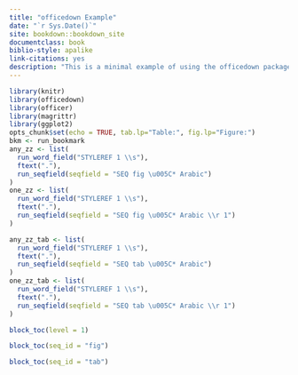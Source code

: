 ```yaml
---
title: "officedown Example"
date: "`r Sys.Date()`"
site: bookdown::bookdown_site
documentclass: book
biblio-style: apalike
link-citations: yes
description: "This is a minimal example of using the officedown package to write a Word document."
---
```




```r
library(knitr)
library(officedown)
library(officer)
library(magrittr)
library(ggplot2)
opts_chunk$set(echo = TRUE, tab.lp="Table:", fig.lp="Figure:")
bkm <- run_bookmark
any_zz <- list(
  run_word_field("STYLEREF 1 \\s"),
  ftext("."),
  run_seqfield(seqfield = "SEQ fig \u005C* Arabic")
)
one_zz <- list(
  run_word_field("STYLEREF 1 \\s"),
  ftext("."),
  run_seqfield(seqfield = "SEQ fig \u005C* Arabic \\r 1")
)

any_zz_tab <- list(
  run_word_field("STYLEREF 1 \\s"),
  ftext("."),
  run_seqfield(seqfield = "SEQ tab \u005C* Arabic")
)
one_zz_tab <- list(
  run_word_field("STYLEREF 1 \\s"),
  ftext("."),
  run_seqfield(seqfield = "SEQ tab \u005C* Arabic \\r 1")
)
```


```r
block_toc(level = 1)
```


```r
block_toc(seq_id = "fig")
```

```r
block_toc(seq_id = "tab")
```

